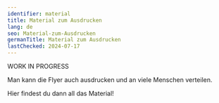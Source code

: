 ```yaml
---
identifier: material
title: Material zum Ausdrucken
lang: de
seo: Material-zum-Ausdrucken
germanTitle: Material zum Ausdrucken
lastChecked: 2024-07-17
---
```


WORK IN PROGRESS

Man kann die Flyer auch ausdrucken und an viele Menschen verteilen.

Hier findest du dann all das Material!

